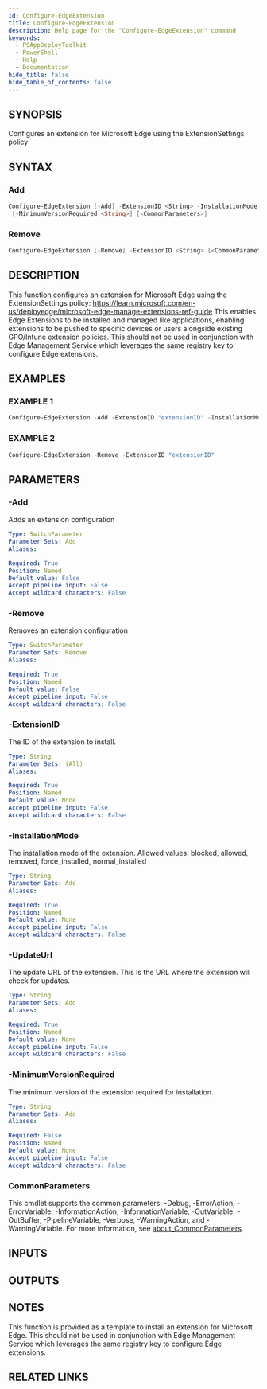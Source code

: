 ```yaml
---
id: Configure-EdgeExtension
title: Configure-EdgeExtension
description: Help page for the "Configure-EdgeExtension" command
keywords:
  - PSAppDeployToolkit
  - PowerShell
  - Help
  - Documentation
hide_title: false
hide_table_of_contents: false
---
```


## SYNOPSIS

Configures an extension for Microsoft Edge using the ExtensionSettings policy

## SYNTAX

### Add

```powershell
Configure-EdgeExtension [-Add] -ExtensionID <String> -InstallationMode <String> -UpdateUrl <String>
 [-MinimumVersionRequired <String>] [<CommonParameters>]
```

### Remove

```powershell
Configure-EdgeExtension [-Remove] -ExtensionID <String> [<CommonParameters>]
```

## DESCRIPTION

This function configures an extension for Microsoft Edge using the ExtensionSettings policy: https://learn.microsoft.com/en-us/deployedge/microsoft-edge-manage-extensions-ref-guide
This enables Edge Extensions to be installed and managed like applications, enabling extensions to be pushed to specific devices or users alongside existing GPO/Intune extension policies.
This should not be used in conjunction with Edge Management Service which leverages the same registry key to configure Edge extensions.

## EXAMPLES

### EXAMPLE 1

```powershell
Configure-EdgeExtension -Add -ExtensionID "extensionID" -InstallationMode "force_installed" -UpdateUrl "https://edge.microsoft.com/extensionwebstorebase/v1/crx"
```

### EXAMPLE 2

```powershell
Configure-EdgeExtension -Remove -ExtensionID "extensionID"
```

## PARAMETERS

### -Add

Adds an extension configuration

```yaml
Type: SwitchParameter
Parameter Sets: Add
Aliases:

Required: True
Position: Named
Default value: False
Accept pipeline input: False
Accept wildcard characters: False
```

### -Remove

Removes an extension configuration

```yaml
Type: SwitchParameter
Parameter Sets: Remove
Aliases:

Required: True
Position: Named
Default value: False
Accept pipeline input: False
Accept wildcard characters: False
```

### -ExtensionID

The ID of the extension to install.

```yaml
Type: String
Parameter Sets: (All)
Aliases:

Required: True
Position: Named
Default value: None
Accept pipeline input: False
Accept wildcard characters: False
```

### -InstallationMode

The installation mode of the extension.
Allowed values: blocked, allowed, removed, force_installed, normal_installed

```yaml
Type: String
Parameter Sets: Add
Aliases:

Required: True
Position: Named
Default value: None
Accept pipeline input: False
Accept wildcard characters: False
```

### -UpdateUrl

The update URL of the extension.
This is the URL where the extension will check for updates.

```yaml
Type: String
Parameter Sets: Add
Aliases:

Required: True
Position: Named
Default value: None
Accept pipeline input: False
Accept wildcard characters: False
```

### -MinimumVersionRequired

The minimum version of the extension required for installation.

```yaml
Type: String
Parameter Sets: Add
Aliases:

Required: False
Position: Named
Default value: None
Accept pipeline input: False
Accept wildcard characters: False
```

### CommonParameters

This cmdlet supports the common parameters: -Debug, -ErrorAction, -ErrorVariable, -InformationAction, -InformationVariable, -OutVariable, -OutBuffer, -PipelineVariable, -Verbose, -WarningAction, and -WarningVariable. For more information, see [about_CommonParameters](http://go.microsoft.com/fwlink/?LinkID=113216).

## INPUTS

## OUTPUTS

## NOTES

This function is provided as a template to install an extension for Microsoft Edge.
This should not be used in conjunction with Edge Management Service which leverages the same registry key to configure Edge extensions.

## RELATED LINKS
